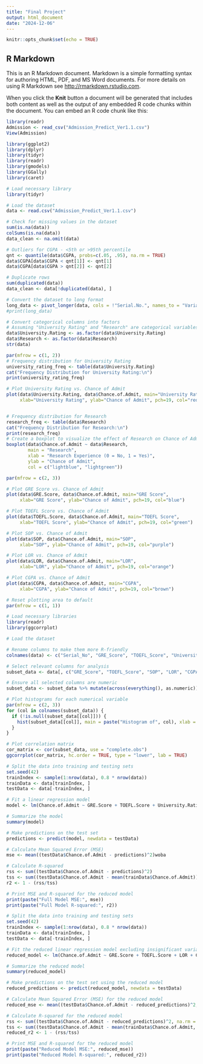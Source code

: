 ```yaml
---
title: "Final Project"
output: html_document
date: "2024-12-06"
---
```


```r
knitr::opts_chunk$set(echo = TRUE)
```

## R Markdown

This is an R Markdown document. Markdown is a simple formatting syntax for authoring HTML, PDF, and MS Word documents. For more details on using R Markdown see <http://rmarkdown.rstudio.com>.

When you click the **Knit** button a document will be generated that includes both content as well as the output of any embedded R code chunks within the document. You can embed an R code chunk like this:

```r
library(readr)
Admission <- read_csv("Admission_Predict_Ver1.1.csv")
View(Admission)
```

```r
library(ggplot2)
library(dplyr)
library(tidyr)
library(readr)
library(gmodels)
library(GGally)
library(caret)
```



```r
# Load necessary library
library(tidyr)

# Load the dataset
data <- read.csv("Admission_Predict_Ver1.1.csv")

# Check for missing values in the dataset
sum(is.na(data))
colSums(is.na(data))
data_clean <- na.omit(data)

# Outliers for CGPA - <5th or >95th percentile
qnt <- quantile(data$CGPA, probs=c(.05, .95), na.rm = TRUE)
data$CGPA[data$CGPA < qnt[1]] <- qnt[1]
data$CGPA[data$CGPA > qnt[2]] <- qnt[2]

# Duplicate rows
sum(duplicated(data))
data_clean <- data[!duplicated(data), ]

# Convert the dataset to long format
long_data <- pivot_longer(data, cols = !"Serial.No.", names_to = "Variable", values_to = "Value")
#print(long_data)

# Convert categorical columns into factors
# Assuming "University Rating" and "Research" are categorical variables
data$University.Rating <- as.factor(data$University.Rating)
data$Research <- as.factor(data$Research)
str(data)
```
```r
par(mfrow = c(1, 2))
# Frequency distribution for University Rating
university_rating_freq <- table(data$University.Rating)
cat("Frequency Distribution for University Rating:\n")
print(university_rating_freq)

# Plot University Rating vs. Chance of Admit
plot(data$University.Rating, data$Chance.of.Admit, main="University Rating",
     xlab="University Rating", ylab="Chance of Admit", pch=19, col="red")


# Frequency distribution for Research
research_freq <- table(data$Research)
cat("Frequency Distribution for Research:\n")
print(research_freq)
# Create a boxplot to visualize the effect of Research on Chance of Admit
boxplot(data$Chance.of.Admit ~ data$Research, 
        main = "Research",
        xlab = "Research Experience (0 = No, 1 = Yes)", 
        ylab = "Chance of Admit",
        col = c("lightblue", "lightgreen"))
```

```r
par(mfrow = c(2, 3))

# Plot GRE Score vs. Chance of Admit
plot(data$GRE.Score, data$Chance.of.Admit, main="GRE Score",
     xlab="GRE Score", ylab="Chance of Admit", pch=19, col="blue")

# Plot TOEFL Score vs. Chance of Admit
plot(data$TOEFL.Score, data$Chance.of.Admit, main="TOEFL Score",
     xlab="TOEFL Score", ylab="Chance of Admit", pch=19, col="green")

# Plot SOP vs. Chance of Admit
plot(data$SOP, data$Chance.of.Admit, main="SOP",
     xlab="SOP", ylab="Chance of Admit", pch=19, col="purple")

# Plot LOR vs. Chance of Admit
plot(data$LOR, data$Chance.of.Admit, main="LOR",
     xlab="LOR", ylab="Chance of Admit", pch=19, col="orange")

# Plot CGPA vs. Chance of Admit
plot(data$CGPA, data$Chance.of.Admit, main="CGPA",
     xlab="CGPA", ylab="Chance of Admit", pch=19, col="brown")

# Reset plotting area to default
par(mfrow = c(1, 1))
```

```r
# Load necessary libraries
library(readr)
library(ggcorrplot)

# Load the dataset

# Rename columns to make them more R-friendly
colnames(data) <- c("Serial_No", "GRE_Score", "TOEFL_Score", "University_Rating", "SOP", "LOR", "CGPA", "Research", "Chance_of_Admit")

# Select relevant columns for analysis
subset_data <- data[, c("GRE_Score", "TOEFL_Score", "SOP", "LOR", "CGPA")]

# Ensure all selected columns are numeric
subset_data <- subset_data %>% mutate(across(everything(), as.numeric))

# Plot histograms for each numerical variable
par(mfrow = c(2, 3))
for (col in colnames(subset_data)) {
  if (!is.null(subset_data[[col]])) {
    hist(subset_data[[col]], main = paste("Histogram of", col), xlab = col, col = "skyblue", border = "black")
  }
}

# Plot correlation matrix
cor_matrix <- cor(subset_data, use = "complete.obs")
ggcorrplot(cor_matrix, hc.order = TRUE, type = "lower", lab = TRUE)

```

```r
# Split the data into training and testing sets
set.seed(42)
trainIndex <- sample(1:nrow(data), 0.8 * nrow(data))
trainData <- data[trainIndex, ]
testData <- data[-trainIndex, ]

# Fit a linear regression model
model <- lm(Chance.of.Admit ~ GRE.Score + TOEFL.Score + University.Rating + SOP + LOR + CGPA + Research, data = trainData)

# Summarize the model
summary(model)

# Make predictions on the test set
predictions <- predict(model, newdata = testData)

# Calculate Mean Squared Error (MSE)
mse <- mean((testData$Chance.of.Admit - predictions)^2)woba

# Calculate R-squared
rss <- sum((testData$Chance.of.Admit - predictions)^2)
tss <- sum((testData$Chance.of.Admit - mean(trainData$Chance.of.Admit))^2)
r2 <- 1 - (rss/tss)

# Print MSE and R-squared for the reduced model
print(paste("Full Model MSE:", mse))
print(paste("Full Model R-squared:", r2))
```
```r
# Split the data into training and testing sets
set.seed(42)
trainIndex <- sample(1:nrow(data), 0.8 * nrow(data))
trainData <- data[trainIndex, ]
testData <- data[-trainIndex, ]

# Fit the reduced linear regression model excluding insignificant variables
reduced_model <- lm(Chance.of.Admit ~ GRE.Score + TOEFL.Score + LOR + CGPA + Research, data = trainData)

# Summarize the reduced model
summary(reduced_model)

# Make predictions on the test set using the reduced model
reduced_predictions <- predict(reduced_model, newdata = testData)

# Calculate Mean Squared Error (MSE) for the reduced model
reduced_mse <- mean((testData$Chance.of.Admit - reduced_predictions)^2, na.rm = TRUE)

# Calculate R-squared for the reduced model
rss <- sum((testData$Chance.of.Admit - reduced_predictions)^2, na.rm = TRUE)
tss <- sum((testData$Chance.of.Admit - mean(trainData$Chance.of.Admit, na.rm = TRUE))^2, na.rm = TRUE)
reduced_r2 <- 1 - (rss/tss)

# Print MSE and R-squared for the reduced model
print(paste("Reduced Model MSE:", reduced_mse))
print(paste("Reduced Model R-squared:", reduced_r2))

```

